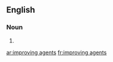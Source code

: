==English==

===Noun===
{{head|en}}

# {{plural of|improving agent}}

[[ar:improving agents]]
[[fr:improving agents]]